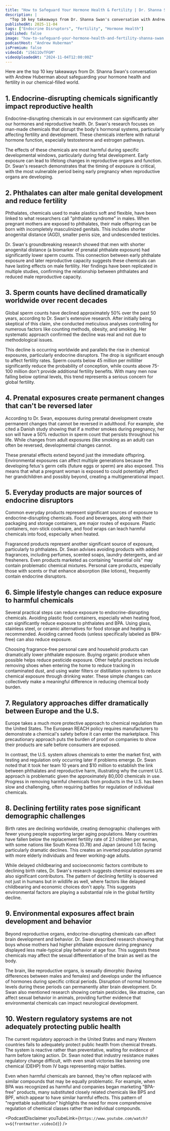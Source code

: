 ```yaml
---
title: "How to Safeguard Your Hormone Health & Fertility | Dr. Shanna Swan"
description: |
  "Top 10 key takeaways from Dr. Shanna Swan's conversation with Andrew Huberman about safeguarding your hormone health and fertility in our chemical-filled world."
publishedAt: 2025-11-04
tags: ["Endocrine Disruptors", "Fertility", "Hormone Health"]
published: false
image: "how-to-safeguard-your-hormone-health-and-fertility-shanna-swan.jpg"
podcastHost: "Andrew Huberman"
isPremium: false
videoId: "i5611OvTFGM"
videoUploadedAt: "2024-11-04T12:00:00Z"
---
```



<PodcastSummaryPageLayout frontmatter={frontmatter}>
Here are the top 10 key takeaways from Dr. Shanna Swan's conversation with Andrew Huberman about safeguarding your hormone health and fertility in our chemical-filled world.

## 1. Endocrine-disrupting chemicals significantly impact reproductive health

Endocrine-disrupting chemicals in our environment can significantly alter our hormones and reproductive health. Dr. Swan's research focuses on man-made chemicals that disrupt the body's hormonal systems, particularly affecting fertility and development. These chemicals interfere with natural hormone function, especially testosterone and estrogen pathways.

The effects of these chemicals are most harmful during specific developmental windows, particularly during fetal development. Early exposure can lead to lifelong changes in reproductive organs and function. Dr. Swan's research demonstrates that the timing of exposure is critical, with the most vulnerable period being early pregnancy when reproductive organs are developing.

## 2. Phthalates can alter male genital development and reduce fertility

Phthalates, chemicals used to make plastics soft and flexible, have been linked to what researchers call "phthalate syndrome" in males. When pregnant mothers are exposed to phthalates, their male offspring can be born with incompletely masculinized genitals. This includes shorter anogenital distance (AGD), smaller penis size, and undescended testicles.

Dr. Swan's groundbreaking research showed that men with shorter anogenital distance (a biomarker of prenatal phthalate exposure) had significantly lower sperm counts. This connection between early phthalate exposure and later reproductive capacity suggests these chemicals can have lasting effects on male fertility. Her findings have been replicated in multiple studies, confirming the relationship between phthalates and reduced male reproductive capacity.

## 3. Sperm counts have declined dramatically worldwide over recent decades

Global sperm counts have declined approximately 50% over the past 50 years, according to Dr. Swan's extensive research. After initially being skeptical of this claim, she conducted meticulous analyses controlling for numerous factors like counting methods, obesity, and smoking. Her systematic approach confirmed the decline was real and not due to methodological issues.

This decline is occurring worldwide and parallels the rise in chemical exposures, particularly endocrine disruptors. The drop is significant enough to affect fertility rates. Sperm counts below 45 million per milliliter significantly reduce the probability of conception, while counts above 75-100 million don't provide additional fertility benefits. With many men now falling below optimal levels, this trend represents a serious concern for global fertility.

## 4. Prenatal exposures create permanent changes that can't be reversed later

According to Dr. Swan, exposures during prenatal development create permanent changes that cannot be reversed in adulthood. For example, she cited a Danish study showing that if a mother smokes during pregnancy, her son will have a 50% reduction in sperm count that persists throughout his life. While changes from adult exposures (like smoking as an adult) can often be reversed, developmental changes cannot.

These prenatal effects extend beyond just the immediate offspring. Environmental exposures can affect multiple generations because the developing fetus's germ cells (future eggs or sperm) are also exposed. This means that what a pregnant woman is exposed to could potentially affect her grandchildren and possibly beyond, creating a multigenerational impact.

## 5. Everyday products are major sources of endocrine disruptors

Common everyday products represent significant sources of exposure to endocrine-disrupting chemicals. Food and beverages, along with their packaging and storage containers, are major routes of exposure. Plastic containers, non-stick cookware, and food wraps can leach harmful chemicals into food, especially when heated.

Fragranced products represent another significant source of exposure, particularly to phthalates. Dr. Swan advises avoiding products with added fragrances, including perfumes, scented soaps, laundry detergents, and air fresheners. Even products marketed as containing "essential oils" may contain problematic chemical mixtures. Personal care products, especially those with scents or that enhance absorption (like lotions), frequently contain endocrine disruptors.

## 6. Simple lifestyle changes can reduce exposure to harmful chemicals

Several practical steps can reduce exposure to endocrine-disrupting chemicals. Avoiding plastic food containers, especially when heating food, can significantly reduce exposure to phthalates and BPA. Using glass, stainless steel, or ceramic alternatives for food storage and heating is recommended. Avoiding canned foods (unless specifically labeled as BPA-free) can also reduce exposure.

Choosing fragrance-free personal care and household products can dramatically lower phthalate exposure. Buying organic produce when possible helps reduce pesticide exposure. Other helpful practices include removing shoes when entering the home to reduce tracking in contaminated dust, and using water filters or distillation systems to reduce chemical exposure through drinking water. These simple changes can collectively make a meaningful difference in reducing chemical body burden.

## 7. Regulatory approaches differ dramatically between Europe and the U.S.

Europe takes a much more protective approach to chemical regulation than the United States. The European REACH policy requires manufacturers to demonstrate a chemical's safety before it can enter the marketplace. This precautionary approach puts the burden of proof on companies to show their products are safe before consumers are exposed.

In contrast, the U.S. system allows chemicals to enter the market first, with testing and regulation only occurring later if problems emerge. Dr. Swan noted that it took her team 10 years and $10 million to establish the link between phthalates and reproductive harm, illustrating why the current U.S. approach is problematic given the approximately 80,000 chemicals in use. Progress in removing harmful chemicals from products in the U.S. has been slow and challenging, often requiring battles for regulation of individual chemicals.

## 8. Declining fertility rates pose significant demographic challenges

Birth rates are declining worldwide, creating demographic challenges with fewer young people supporting larger aging populations. Many countries have fallen below the replacement fertility rate of 2.1 children per woman, with some nations like South Korea (0.78) and Japan (around 1.0) facing particularly dramatic declines. This creates an inverted population pyramid with more elderly individuals and fewer working-age adults.

While delayed childbearing and socioeconomic factors contribute to declining birth rates, Dr. Swan's research suggests chemical exposures are also significant contributors. The pattern of declining fertility is observed not just in humans but in wildlife as well, where factors like delayed childbearing and economic choices don't apply. This suggests environmental factors are playing a substantial role in the global fertility decline.

## 9. Environmental exposures affect brain development and behavior

Beyond reproductive organs, endocrine-disrupting chemicals can affect brain development and behavior. Dr. Swan described research showing that boys whose mothers had higher phthalate exposure during pregnancy displayed less male-typical play behavior at age four. This suggests these chemicals may affect the sexual differentiation of the brain as well as the body.

The brain, like reproductive organs, is sexually dimorphic (having differences between males and females) and develops under the influence of hormones during specific critical periods. Disruption of normal hormone levels during these periods can permanently alter brain development. Dr. Swan also mentioned research showing certain pesticides, like atrazine, can affect sexual behavior in animals, providing further evidence that environmental chemicals can impact neurological development.

## 10. Western regulatory systems are not adequately protecting public health

The current regulatory approach in the United States and many Western countries fails to adequately protect public health from chemical threats. The system is reactive rather than preventative, waiting for evidence of harm before taking action. Dr. Swan noted that industry resistance makes regulatory change difficult, with even small victories like banning one chemical (DEHP) from IV bags representing major battles.

Even when harmful chemicals are banned, they're often replaced with similar compounds that may be equally problematic. For example, when BPA was recognized as harmful and companies began marketing "BPA-free" products, many substituted closely related chemicals like BPS and BPF, which appear to have similar harmful effects. This pattern of "regrettable substitution" highlights the need for more comprehensive regulation of chemical classes rather than individual compounds.

<PodcastDisclaimer
  youTubeLink={`https://www.youtube.com/watch?v=${frontmatter.videoId}`}
/>

</PodcastSummaryPageLayout>
